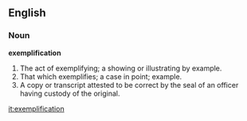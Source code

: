 ==English==

===Noun===

'''exemplification'''

#The act of exemplifying; a showing or illustrating by example.
#That which exemplifies; a case in point; example.
#A copy or transcript attested to be correct by the seal of an officer having custody of the original.

[[it:exemplification]]